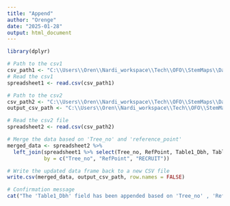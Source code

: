 ```yaml
---
title: "Append"
author: "Orenge"
date: "2025-01-28"
output: html_document
---
```

```r
library(dplyr)

# Path to the csv1
csv_path1 <- "C:\\Users\\Oren\\Nardi_workspace\\Tech\\OFO\\StemMaps\\Data\\703_Triton\\FinalData\\Ally_Files\\Ally_table\\Ally_Table.csv"
# Read the csv1
spreadsheet1 <- read.csv(csv_path1)

# Path to the csv2
csv_path2 <- "C:\\Users\\Oren\\Nardi_workspace\\Tech\\OFO\\StemMaps\\Data\\703_Triton\\FinalData\\Box_Files\\Triton_703.csv"
output_csv_path <- "C:\\Users\\Oren\\Nardi_workspace\\Tech\\OFO\\StemMaps\\Data\\703_Triton\\FinalData\\Modified_Triton703\\Triton_703_Append.csv"

# Read the csv2 file
spreadsheet2 <- read.csv(csv_path2)

# Merge the data based on 'Tree_no' and 'reference_point'
merged_data <- spreadsheet2 %>%
  left_join(spreadsheet1 %>% select(Tree_no, RefPoint, Table1_Dbh, Table1_Log, RECRUIT), 
            by = c("Tree_no", "RefPoint", "RECRUIT"))

# Write the updated data frame back to a new CSV file
write.csv(merged_data, output_csv_path, row.names = FALSE)

# Confirmation message
cat("The 'Table1_Dbh' field has been appended based on 'Tree_no' , 'RefPoint', 'RECRUIT', 'Table1_Log' and saved to", output_csv_path, "\n")
```